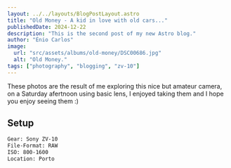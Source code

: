 ```yaml
---
layout: ../../layouts/BlogPostLayout.astro
title: "Old Money - A kid in love with old cars..."
publishedDate: 2024-12-22
description: "This is the second post of my new Astro blog."
author: "Énio Carlos"
image:
  url: "src/assets/albums/old-money/DSC00686.jpg"
  alt: "Old Money."
tags: ["photography", "blogging", "zv-10"]
---
```


These photos are the result of me exploring this nice but amateur camera, on a Saturday afertnoon using basic lens, I enjoyed taking them and I hope you enjoy seeing them :)

<Album
    path="/src/assets/albums/old-money"
/>

## Setup

```bash
Gear: Sony ZV-10
File-Format: RAW
ISO: 800-1600
Location: Porto
```

